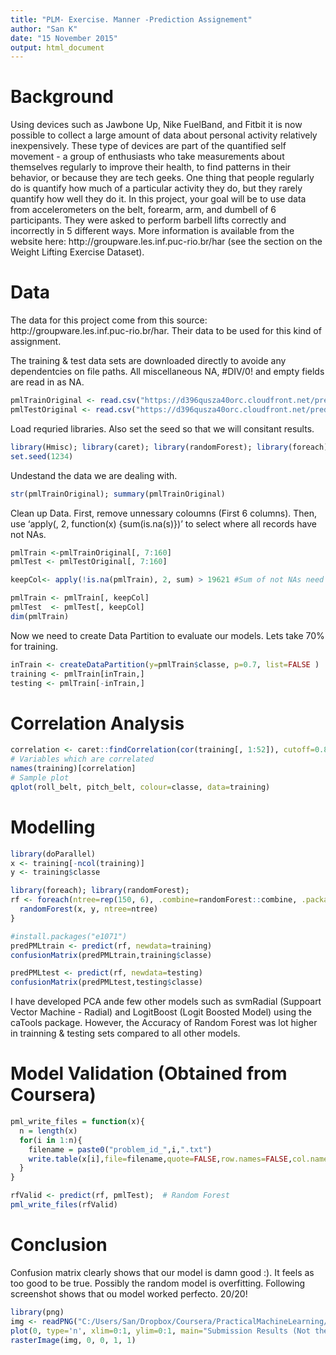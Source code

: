 ```yaml
---
title: "PLM- Exercise. Manner -Prediction Assignement"
author: "San K"
date: "15 November 2015"
output: html_document
---
```


# Background
Using devices such as Jawbone Up, Nike FuelBand, and Fitbit it is now possible to collect a large amount of data about personal activity relatively inexpensively. These type of devices are part of the quantified self movement - a group of enthusiasts who take measurements about themselves regularly to improve their health, to find patterns in their behavior, or because they are tech geeks. One thing that people regularly do is quantify how much of a particular activity they do, but they rarely quantify how well they do it. In this project, your goal will be to use data from accelerometers on the belt, forearm, arm, and dumbell of 6 participants. They were asked to perform barbell lifts correctly and incorrectly in 5 different ways. More information is available from the website here: http://groupware.les.inf.puc-rio.br/har (see the section on the Weight Lifting Exercise Dataset).

# Data 
The data for this project come from this source: http://groupware.les.inf.puc-rio.br/har. Their data to be used for this kind of assignment. 

The training & test data sets are downloaded directly to avoide any dependentcies on file paths.
All miscellaneous NA, #DIV/0! and empty fields are read in as NA.
```r
pmlTrainOriginal <- read.csv("https://d396qusza40orc.cloudfront.net/predmachlearn/pml-training.csv", na.strings=c("NA", "#DIV/0!", "") )
pmlTestOriginal <- read.csv("https://d396qusza40orc.cloudfront.net/predmachlearn/pml-testing.csv", na.strings=c("NA", "#DIV/0!", "") )
```

Load requried libraries. Also set the seed so that we will consitant results.
```r
library(Hmisc); library(caret); library(randomForest); library(foreach); library(doParallel)
set.seed(1234)
```

Undestand the data we are dealing with.
```r
str(pmlTrainOriginal); summary(pmlTrainOriginal)
```

Clean up Data. First, remove unnessary coloumns (First 6 columns).
Then, use 'apply(<name of dataFrame>, 2<for getting colimn stats>, function(x) {sum(is.na(s)})' to select where all records have not NAs.
```r
pmlTrain <-pmlTrainOriginal[, 7:160]
pmlTest <- pmlTestOriginal[, 7:160]

keepCol<- apply(!is.na(pmlTrain), 2, sum) > 19621 #Sum of not NAs need to be 19622. Added the > sign incase new records are added in the original dataset.

pmlTrain <- pmlTrain[, keepCol]
pmlTest  <- pmlTest[, keepCol]
dim(pmlTrain)
```

Now we need to create Data Partition to evaluate our models. Lets take 70% for training.
```r
inTrain <- createDataPartition(y=pmlTrain$classe, p=0.7, list=FALSE )
training <- pmlTrain[inTrain,]
testing <- pmlTrain[-inTrain,]
```

# Correlation Analysis
```r
correlation <- caret::findCorrelation(cor(training[, 1:52]), cutoff=0.80);
# Variables which are correlated
names(training)[correlation]
# Sample plot
qplot(roll_belt, pitch_belt, colour=classe, data=training)
```


# Modelling

```r
library(doParallel)
x <- training[-ncol(training)]
y <- training$classe

library(foreach); library(randomForest); 
rf <- foreach(ntree=rep(150, 6), .combine=randomForest::combine, .packages='randomForest') %dopar% {
  randomForest(x, y, ntree=ntree) 
}

#install.packages("e1071")
predPMLtrain <- predict(rf, newdata=training)
confusionMatrix(predPMLtrain,training$classe)

predPMLtest <- predict(rf, newdata=testing)
confusionMatrix(predPMLtest,testing$classe)
```
I have developed PCA ande few other models such as svmRadial (Suppoart Vector Machine - Radial) and LogitBoost (Logit Boosted Model) using the caTools package.
However, the Accuracy of Random Forest was lot higher in trainning & testing sets compared to all other models.


#   Model Validation (Obtained from Coursera)
```r
pml_write_files = function(x){
  n = length(x)
  for(i in 1:n){
    filename = paste0("problem_id_",i,".txt")
    write.table(x[i],file=filename,quote=FALSE,row.names=FALSE,col.names=FALSE)
  }
}

rfValid <- predict(rf, pmlTest);  # Random Forest
pml_write_files(rfValid)
```

# Conclusion
Confusion matrix clearly shows that our model is damn good :). It feels as too good to be true. Possibly the random model is overfitting.
Following screenshot shows that ou model worked perfecto. 20/20!
```r
library(png)
img <- readPNG("C:/Users/San/Dropbox/Coursera/PracticalMachineLearning/Project/SubmissionResults.png")
plot(0, type='n', xlim=0:1, ylim=0:1, main="Submission Results (Not the best use, but this gives the idea)")
rasterImage(img, 0, 0, 1, 1)
```
